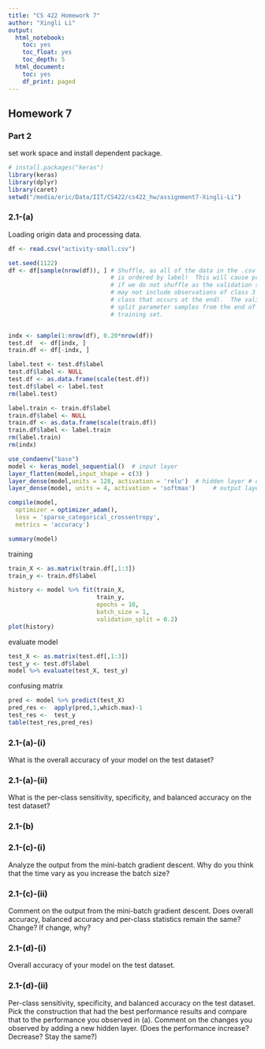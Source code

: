 ```yaml
---
title: "CS 422 Homework 7"
author: "Xingli Li"
output:
  html_notebook: 
    toc: yes
    toc_float: yes
    toc_depth: 5
  html_document:
    toc: yes
    df_print: paged
---
```


## Homework 7

### Part 2

set work space and install dependent package.

```r
# install.packages("keras")
library(keras)
library(dplyr)
library(caret)
setwd("/media/eric/Data/IIT/CS422/cs422_hw/assignment7-Xingli-Li")
```

### 2.1-(a)

Loading origin data and processing data.

```r
df <- read.csv("activity-small.csv")

set.seed(1122)
df <- df[sample(nrow(df)), ] # Shuffle, as all of the data in the .csv file
                             # is ordered by label!  This will cause problems
                             # if we do not shuffle as the validation split
                             # may not include observations of class 3 (the
                             # class that occurs at the end).  The validation_
                             # split parameter samples from the end of the
                             # training set.


indx <- sample(1:nrow(df), 0.20*nrow(df))
test.df  <- df[indx, ]
train.df <- df[-indx, ]

label.test <- test.df$label
test.df$label <- NULL
test.df <- as.data.frame(scale(test.df))
test.df$label <- label.test
rm(label.test)

label.train <- train.df$label
train.df$label <- NULL
train.df <- as.data.frame(scale(train.df))
train.df$label <- label.train
rm(label.train)
rm(indx)

```

```r
use_condaenv("base")
model <- keras_model_sequential()  # input layer
layer_flatten(model,input_shape = c(3) )
layer_dense(model,units = 128, activation = 'relu')  # hidden layer # dropout
layer_dense(model, units = 4, activation = 'softmax')     # output layer

compile(model,
  optimizer = optimizer_adam(),
  loss = 'sparse_categorical_crossentropy',
  metrics = 'accuracy')

summary(model)

```

training

```r

train_X <- as.matrix(train.df[,1:3])
train_y <- train.df$label

history <- model %>% fit(train_X,
                         train_y,
                         epochs = 10,
                         batch_size = 1,
                         validation_split = 0.2)
plot(history)
```

evaluate model

```r
test_X <- as.matrix(test.df[,1:3])
test_y <- test.df$label
model %>% evaluate(test_X, test_y)
```

confusing matrix

```r
pred <- model %>% predict(test_X)
pred_res <-  apply(pred,1,which.max)-1
test_res <-  test_y
table(test_res,pred_res)

```

### 2.1-(a)-(i)

What is the overall accuracy of your model on the test dataset?

### 2.1-(a)-(ii)

What is the per-class sensitivity, specificity, and balanced accuracy on the test dataset?

### 2.1-(b)

### 2.1-(c)-(i)

Analyze the output from the mini-batch gradient descent. Why do you think that the time vary as you increase the batch size?

### 2.1-(c)-(ii)

Comment on the output from the mini-batch gradient descent. Does overall accuracy, balanced accuracy and per-class statistics remain the same? Change? If change, why?

### 2.1-(d)-(i)

Overall accuracy of your model on the test dataset.

### 2.1-(d)-(ii)

Per-class sensitivity, specificity, and balanced accuracy on the test dataset. Pick the construction that had the best performance results and compare that to the performance you observed in (a). Comment on the changes you observed by adding a new hidden layer. (Does the performance increase? Decrease? Stay the same?)
